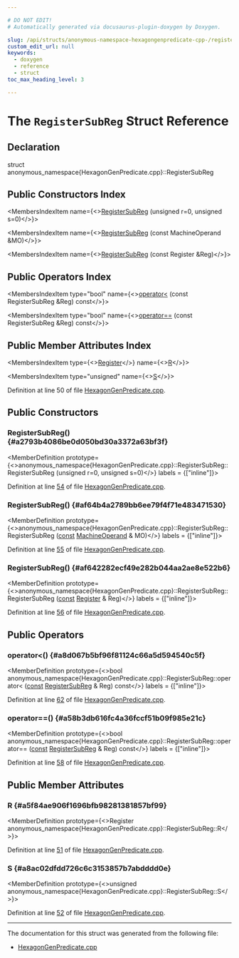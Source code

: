 ```yaml
---

# DO NOT EDIT!
# Automatically generated via docusaurus-plugin-doxygen by Doxygen.

slug: /api/structs/anonymous-namespace-hexagongenpredicate-cpp-/registersubreg
custom_edit_url: null
keywords:
  - doxygen
  - reference
  - struct
toc_max_heading_level: 3

---
```





# The `RegisterSubReg` Struct Reference

<DoxygenPage pluginConfig={pluginConfig}>



## Declaration

<CodeBlock>struct anonymous_namespace{HexagonGenPredicate.cpp}::RegisterSubReg</CodeBlock>

## Public Constructors Index

<MembersIndex>

<MembersIndexItem
  name={<><a href="#a2793b4086be0d050bd30a3372a63bf3f">RegisterSubReg</a> (unsigned r=0, unsigned s=0)</>}>
</MembersIndexItem>

<MembersIndexItem
  name={<><a href="#af64b4a2789bb6ee79f4f71e483471530">RegisterSubReg</a> (const MachineOperand &amp;MO)</>}>
</MembersIndexItem>

<MembersIndexItem
  name={<><a href="#af642282ecf49e282b044aa2ae8e522b6">RegisterSubReg</a> (const Register &amp;Reg)</>}>
</MembersIndexItem>

</MembersIndex>

## Public Operators Index

<MembersIndex>

<MembersIndexItem
  type="bool"
  name={<><a href="#a8d067b5bf96f81124c66a5d594540c5f">operator&lt;</a> (const RegisterSubReg &amp;Reg) const</>}>
</MembersIndexItem>

<MembersIndexItem
  type="bool"
  name={<><a href="#a58b3db616fc4a36fccf51b09f985e21c">operator==</a> (const RegisterSubReg &amp;Reg) const</>}>
</MembersIndexItem>

</MembersIndex>

## Public Member Attributes Index

<MembersIndex>

<MembersIndexItem
  type={<><a href="/docs/api/classes/llvm/register">Register</a></>}
  name={<><a href="#a5f84ae906f1696bfb98281381857bf99">R</a></>}>
</MembersIndexItem>

<MembersIndexItem
  type="unsigned"
  name={<><a href="#a8ac02dfdd726c6c3153857b7abdddd0e">S</a></>}>
</MembersIndexItem>

</MembersIndex>


Definition at line 50 of file <a href="/docs/api/files/lib/lib/target/lib/target/hexagon/hexagongenpredicate-cpp">HexagonGenPredicate.cpp</a>.

<SectionDefinition>

## Public Constructors

### RegisterSubReg() {#a2793b4086be0d050bd30a3372a63bf3f}

<MemberDefinition
  prototype={<>anonymous&#95;namespace&#123;HexagonGenPredicate.cpp&#125;::RegisterSubReg::RegisterSubReg (unsigned r=0, unsigned s=0)</>}
  labels = {["inline"]}>

Definition at line <a href="/docs/api/files/lib/lib/target/lib/target/hexagon/hexagongenpredicate-cpp/#l00054">54</a> of file <a href="/docs/api/files/lib/lib/target/lib/target/hexagon/hexagongenpredicate-cpp">HexagonGenPredicate.cpp</a>.
</MemberDefinition>

### RegisterSubReg() {#af64b4a2789bb6ee79f4f71e483471530}

<MemberDefinition
  prototype={<>anonymous&#95;namespace&#123;HexagonGenPredicate.cpp&#125;::RegisterSubReg::RegisterSubReg (<a href="/docs/api/files/lib/lib/target/lib/target/aarch64/aarch64promoteconstant-cpp/#a90f8350fecae261c25be85d38b451bff">const</a> <a href="/docs/api/classes/llvm/machineoperand">MachineOperand</a> &amp; MO)</>}
  labels = {["inline"]}>

Definition at line <a href="/docs/api/files/lib/lib/target/lib/target/hexagon/hexagongenpredicate-cpp/#l00055">55</a> of file <a href="/docs/api/files/lib/lib/target/lib/target/hexagon/hexagongenpredicate-cpp">HexagonGenPredicate.cpp</a>.
</MemberDefinition>

### RegisterSubReg() {#af642282ecf49e282b044aa2ae8e522b6}

<MemberDefinition
  prototype={<>anonymous&#95;namespace&#123;HexagonGenPredicate.cpp&#125;::RegisterSubReg::RegisterSubReg (<a href="/docs/api/files/lib/lib/target/lib/target/aarch64/aarch64promoteconstant-cpp/#a90f8350fecae261c25be85d38b451bff">const</a> <a href="/docs/api/classes/llvm/register">Register</a> &amp; Reg)</>}
  labels = {["inline"]}>

Definition at line <a href="/docs/api/files/lib/lib/target/lib/target/hexagon/hexagongenpredicate-cpp/#l00056">56</a> of file <a href="/docs/api/files/lib/lib/target/lib/target/hexagon/hexagongenpredicate-cpp">HexagonGenPredicate.cpp</a>.
</MemberDefinition>

</SectionDefinition>

<SectionDefinition>

## Public Operators

### operator&lt;() {#a8d067b5bf96f81124c66a5d594540c5f}

<MemberDefinition
  prototype={<>bool anonymous&#95;namespace&#123;HexagonGenPredicate.cpp&#125;::RegisterSubReg::operator&lt; (<a href="/docs/api/files/lib/lib/target/lib/target/aarch64/aarch64promoteconstant-cpp/#a90f8350fecae261c25be85d38b451bff">const</a> <a href="/docs/api/structs/anonymous-namespace-hexagongenpredicate-cpp-/registersubreg">RegisterSubReg</a> &amp; Reg) const</>}
  labels = {["inline"]}>

Definition at line <a href="/docs/api/files/lib/lib/target/lib/target/hexagon/hexagongenpredicate-cpp/#l00062">62</a> of file <a href="/docs/api/files/lib/lib/target/lib/target/hexagon/hexagongenpredicate-cpp">HexagonGenPredicate.cpp</a>.
</MemberDefinition>

### operator==() {#a58b3db616fc4a36fccf51b09f985e21c}

<MemberDefinition
  prototype={<>bool anonymous&#95;namespace&#123;HexagonGenPredicate.cpp&#125;::RegisterSubReg::operator== (<a href="/docs/api/files/lib/lib/target/lib/target/aarch64/aarch64promoteconstant-cpp/#a90f8350fecae261c25be85d38b451bff">const</a> <a href="/docs/api/structs/anonymous-namespace-hexagongenpredicate-cpp-/registersubreg">RegisterSubReg</a> &amp; Reg) const</>}
  labels = {["inline"]}>

Definition at line <a href="/docs/api/files/lib/lib/target/lib/target/hexagon/hexagongenpredicate-cpp/#l00058">58</a> of file <a href="/docs/api/files/lib/lib/target/lib/target/hexagon/hexagongenpredicate-cpp">HexagonGenPredicate.cpp</a>.
</MemberDefinition>

</SectionDefinition>

<SectionDefinition>

## Public Member Attributes

### R {#a5f84ae906f1696bfb98281381857bf99}

<MemberDefinition
  prototype={<>Register anonymous&#95;namespace&#123;HexagonGenPredicate.cpp&#125;::RegisterSubReg::R</>}>

Definition at line <a href="/docs/api/files/lib/lib/target/lib/target/hexagon/hexagongenpredicate-cpp/#l00051">51</a> of file <a href="/docs/api/files/lib/lib/target/lib/target/hexagon/hexagongenpredicate-cpp">HexagonGenPredicate.cpp</a>.
</MemberDefinition>

### S {#a8ac02dfdd726c6c3153857b7abdddd0e}

<MemberDefinition
  prototype={<>unsigned anonymous&#95;namespace&#123;HexagonGenPredicate.cpp&#125;::RegisterSubReg::S</>}>

Definition at line <a href="/docs/api/files/lib/lib/target/lib/target/hexagon/hexagongenpredicate-cpp/#l00052">52</a> of file <a href="/docs/api/files/lib/lib/target/lib/target/hexagon/hexagongenpredicate-cpp">HexagonGenPredicate.cpp</a>.
</MemberDefinition>

</SectionDefinition>

<hr/>

The documentation for this struct was generated from the following file:

<ul>
<li><a href="/docs/api/files/lib/lib/target/lib/target/hexagon/hexagongenpredicate-cpp">HexagonGenPredicate.cpp</a></li>
</ul>

</DoxygenPage>
